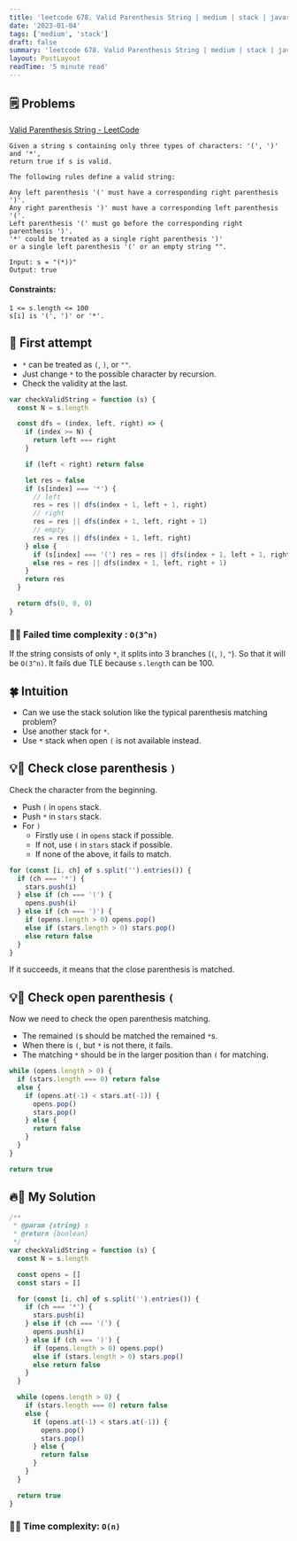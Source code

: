 ```yaml
---
title: 'leetcode 678. Valid Parenthesis String | medium | stack | javascript'
date: '2023-01-04'
tags: ['medium', 'stack']
draft: false
summary: 'leetcode 678. Valid Parenthesis String | medium | stack | javascript'
layout: PostLayout
readTime: '5 minute read'
---
```


## 🗒️ Problems

[Valid Parenthesis String - LeetCode](https://leetcode.com/problems/valid-parenthesis-string/)

```
Given a string s containing only three types of characters: '(', ')' and '*',
return true if s is valid.

The following rules define a valid string:

Any left parenthesis '(' must have a corresponding right parenthesis ')'.
Any right parenthesis ')' must have a corresponding left parenthesis '('.
Left parenthesis '(' must go before the corresponding right parenthesis ')'.
'*' could be treated as a single right parenthesis ')'
or a single left parenthesis '(' or an empty string "".
```

```
Input: s = "(*))"
Output: true
```

#### Constraints:

```
1 <= s.length <= 100
s[i] is '(', ')' or '*'.
```

## 🤔 First attempt

- `*` can be treated as `(`, `)`, or `""`.
- Just change `*` to the possible character by recursion.
- Check the validity at the last.

```javascript
var checkValidString = function (s) {
  const N = s.length

  const dfs = (index, left, right) => {
    if (index >= N) {
      return left === right
    }

    if (left < right) return false

    let res = false
    if (s[index] === '*') {
      // left
      res = res || dfs(index + 1, left + 1, right)
      // right
      res = res || dfs(index + 1, left, right + 1)
      // empty
      res = res || dfs(index + 1, left, right)
    } else {
      if (s[index] === '(') res = res || dfs(index + 1, left + 1, right)
      else res = res || dfs(index + 1, left, right + 1)
    }
    return res
  }

  return dfs(0, 0, 0)
}
```

### 🙅‍♂️ Failed time complexity : `O(3^n)`

If the string consists of only `*`, it splits into 3 branches (`(`, `)`, `"`).
So that it will be `O(3^n)`. It fails due TLE because `s.length` can be 100.

## 🍀 Intuition

- Can we use the stack solution like the typical parenthesis matching problem?
- Use another stack for `*`.
- Use `*` stack when open `(` is not available instead.

## 💡🥞 Check close parenthesis `)`

Check the character from the beginning.

- Push `(` in `opens` stack.
- Push `*` in `stars` stack.
- For `)`
  - Firstly use `(` in `opens` stack if possible.
  - If not, use `(` in `stars` stack if possible.
  - If none of the above, it fails to match.

```javascript
for (const [i, ch] of s.split('').entries()) {
  if (ch === '*') {
    stars.push(i)
  } else if (ch === '(') {
    opens.push(i)
  } else if (ch === ')') {
    if (opens.length > 0) opens.pop()
    else if (stars.length > 0) stars.pop()
    else return false
  }
}
```

If it succeeds, it means that the close parenthesis is matched.

## 💡🥞 Check open parenthesis `(`

Now we need to check the open parenthesis matching.

- The remained `(`s should be matched the remained `*`s.
- When there is `(`, but `*` is not there, it fails.
- The matching `*` should be in the larger position than `(` for matching.

```javascript
while (opens.length > 0) {
  if (stars.length === 0) return false
  else {
    if (opens.at(-1) < stars.at(-1)) {
      opens.pop()
      stars.pop()
    } else {
      return false
    }
  }
}

return true
```

## 🔥🥞 My Solution

```javascript
/**
 * @param {string} s
 * @return {boolean}
 */
var checkValidString = function (s) {
  const N = s.length

  const opens = []
  const stars = []

  for (const [i, ch] of s.split('').entries()) {
    if (ch === '*') {
      stars.push(i)
    } else if (ch === '(') {
      opens.push(i)
    } else if (ch === ')') {
      if (opens.length > 0) opens.pop()
      else if (stars.length > 0) stars.pop()
      else return false
    }
  }

  while (opens.length > 0) {
    if (stars.length === 0) return false
    else {
      if (opens.at(-1) < stars.at(-1)) {
        opens.pop()
        stars.pop()
      } else {
        return false
      }
    }
  }

  return true
}
```

### 🙆‍♂️ Time complexity: `O(n)`

